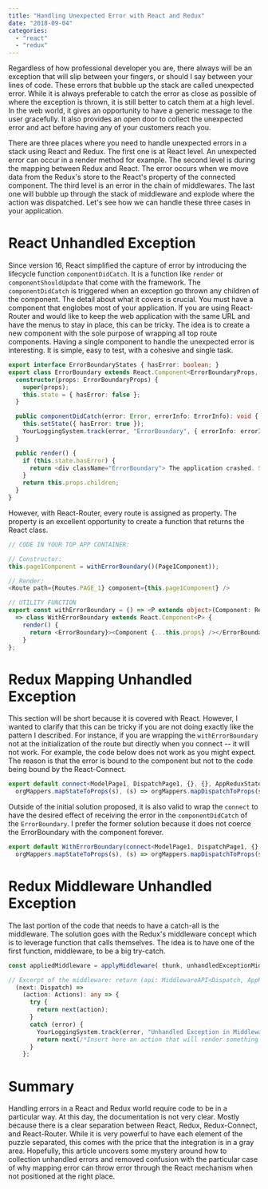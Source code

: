 ```yaml
---
title: "Handling Unexpected Error with React and Redux"
date: "2018-09-04"
categories: 
  - "react"
  - "redux"
---
```


Regardless of how professional developer you are, there always will be an exception that will slip between your fingers, or should I say between your lines of code. These errors that bubble up the stack are called unexpected error. While it is always preferable to catch the error as close as possible of where the exception is thrown, it is still better to catch them at a high level. In the web world, it gives an opportunity to have a generic message to the user gracefully. It also provides an open door to collect the unexpected error and act before having any of your customers reach you.

There are three places where you need to handle unexpected errors in a stack using React and Redux. The first one is at React level. An unexpected error can occur in a render method for example. The second level is during the mapping between Redux and React. The error occurs when we move data from the Redux's store to the React's property of the connected component. The third level is an error in the chain of middlewares. The last one will bubble up through the stack of middleware and explode where the action was dispatched. Let's see how we can handle these three cases in your application.

# React Unhandled Exception

Since version 16, React simplified the capture of error by introducing the lifecycle function `componentDidCatch`. It is a function like `render` or `componentShouldUpdate` that come with the framework. The `componentDidCatch` is triggered when an exception go thrown any children of the component. The detail about what it covers is crucial. You must have a component that englobes most of your application. If you are using React-Router and would like to keep the web application with the same URL and have the menus to stay in place, this can be tricky. The idea is to create a new component with the sole purpose of wrapping all top route components. Having a single component to handle the unexpected error is interesting. It is simple, easy to test, with a cohesive and single task.

```typescript
export interface ErrorBoundaryStates { hasError: boolean; } 
export class ErrorBoundary extends React.Component<ErrorBoundaryProps, ErrorBoundaryStates> { 
  constructor(props: ErrorBoundaryProps) { 
    super(props); 
    this.state = { hasError: false }; 
  }

  public componentDidCatch(error: Error, errorInfo: ErrorInfo): void { 
    this.setState({ hasError: true }); 
    YourLoggingSystem.track(error, "ErrorBoundary", { errorInfo: errorInfo }); 
  }

  public render() { 
    if (this.state.hasError) { 
      return <div className="ErrorBoundary"> The application crashed. Sorry! </div>; 
    } 
    return this.props.children; 
  } 
} 
``` 


However, with React-Router, every route is assigned as property. The property is an excellent opportunity to create a function that returns the React class.

```typescript
// CODE IN YOUR TOP APP CONTAINER:

// Constructor: 
this.page1Component = withErrorBoundary()(Page1Component)); 

// Render: 
<Route path={Routes.PAGE_1} component={this.page1Component} />

// UTILITY FUNCTION 
export const withErrorBoundary = () => <P extends object>(Component: React.ComponentType<P>) 
  => class WithErrorBoundary extends React.Component<P> { 
    render() { 
      return <ErrorBoundary}><Component {...this.props} /></ErrorBoundary>; 
    } 
}; 
``` 


# Redux Mapping Unhandled Exception

This section will be short because it is covered with React. However, I wanted to clarify that this can be tricky if you are not doing exactly like the pattern I described. For instance, if you are wrapping the `withErrorBoundary` not at the initialization of the route but directly when you connect -- it will not work. For example, the code below does not work as you might expect. The reason is that the error is bound to the component but not to the code being bound by the React-Connect.

```typescript
export default connect<ModelPage1, DispatchPage1, {}, {}, AppReduxState>( (s) => 
  orgMappers.mapStateToProps(s), (s) => orgMappers.mapDispatchToProps(s) )(WithErrorBoundary()(Page1Component)); 
``` 


Outside of the initial solution proposed, it is also valid to wrap the `connect` to have the desired effect of receiving the error in the `componentDidCatch` of the `ErrorBoundary`. I prefer the former solution because it does not coerce the ErrorBoundary with the component forever.

```typescript
export default WithErrorBoundary(connect<ModelPage1, DispatchPage1, {}, {}, AppReduxState>( (s) => 
  orgMappers.mapStateToProps(s), (s) => orgMappers.mapDispatchToProps(s) )(Page1Component)); 
``` 


# Redux Middleware Unhandled Exception

The last portion of the code that needs to have a catch-all is the middleware. The solution goes with the Redux's middleware concept which is to leverage function that calls themselves. The idea is to have one of the first function, middleware, to be a big try-catch.

```typescript
const appliedMiddleware = applyMiddleware( thunk, unhandledExceptionMiddleware, middleware1, middleware2, middleware3, middleware4 );

// Excerpt of the middleware: return (api: MiddlewareAPI<Dispatch, AppReduxState>) => 
  (next: Dispatch) => 
    (action: Actions): any => { 
      try { 
        return next(action); 
      } 
      catch (error) { 
        YourLoggingSystem.track(error, "Unhandled Exception in Middleware"); 
        return next(/*Insert here an action that will render something to the UI to indicate to the user that an error occured*/); 
      } 
    }; 
``` 


# Summary

Handling errors in a React and Redux world require code to be in a particular way. At this day, the documentation is not very clear. Mostly because there is a clear separation between React, Redux, Redux-Connect, and React-Router. While it is very powerful to have each element of the puzzle separated, this comes with the price that the integration is in a gray area. Hopefully, this article uncovers some mystery around how to collection unhandled errors and removed confusion with the particular case of why mapping error can throw error through the React mechanism when not positioned at the right place.
